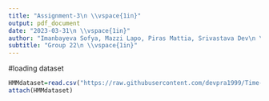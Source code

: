 ```yaml
---
title: "Assignment-3\n \\vspace{1in}"
output: pdf_document
date: "2023-03-31\n \\vspace{1in}"
author: "Imanbayeva Sofya, Mazzi Lapo, Piras Mattia, Srivastava Dev\n \\vspace{1in}"
subtitle: "Group 22\n \\vspace{1in}"
---
```

#loading dataset

```r
HMMdataset=read.csv("https://raw.githubusercontent.com/devpra1999/Time-Series-20236/main/data_assHMM.csv",header = TRUE)
attach(HMMdataset)


```

